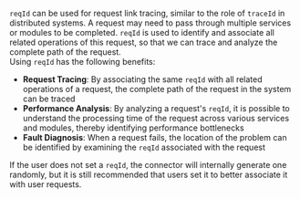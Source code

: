 `reqId` can be used for request link tracing, similar to the role of `traceId` in distributed systems. A request may need to pass through multiple services or modules to be completed. `reqId` is used to identify and associate all related operations of this request, so that we can trace and analyze the complete path of the request.  
Using `reqId` has the following benefits:
- **Request Tracing**: By associating the same `reqId` with all related operations of a request, the complete path of the request in the system can be traced  
- **Performance Analysis**: By analyzing a request's `reqId`, it is possible to understand the processing time of the request across various services and modules, thereby identifying performance bottlenecks  
- **Fault Diagnosis**: When a request fails, the location of the problem can be identified by examining the `reqId` associated with the request  

If the user does not set a `reqId`, the connector will internally generate one randomly, but it is still recommended that users set it to better associate it with user requests.  

